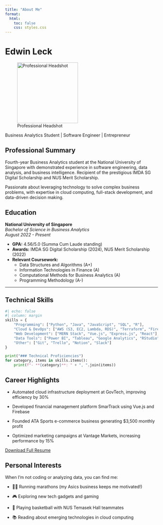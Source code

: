 ```yaml
---
title: "About Me"
format: 
  html:
    toc: false
    css: styles.css
---
```


# Edwin Leck

![Professional Headshot](images/edwin_headshot.jpeg){.rounded .shadow width=200px}

Business Analytics Student | Software Engineer | Entrepreneur

<div class="social-links">
  <a href="https://linkedin.com/in/edwinleck" target="_blank"><i class="fab fa-linkedin"></i></a>
  <a href="mailto:edwinleck@gmail.com"><i class="fas fa-envelope"></i></a>
  <a href="tel:+6591887350"><i class="fas fa-phone"></i></a>
</div>

## Professional Summary

Fourth-year Business Analytics student at the National University of Singapore with demonstrated experience in software engineering, data analysis, and business intelligence. Recipient of the prestigious IMDA SG Digital Scholarship and NUS Merit Scholarship.

Passionate about leveraging technology to solve complex business problems, with expertise in cloud computing, full-stack development, and data-driven decision making.

## Education

**National University of Singapore**  
*Bachelor of Science in Business Analytics*  
*August 2022 - Present*

- **GPA:** 4.56/5.0 (Summa Cum Laude standing)
- **Awards:** IMDA SG Digital Scholarship (2024), NUS Merit Scholarship (2022)
- **Relevant Coursework:**
  - Data Structures and Algorithms (A+)
  - Information Technologies in Finance (A)
  - Computational Methods for Business Analytics (A)
  - Programming Methodology (A-)

---

## Technical Skills

```python
#| echo: false
#| column: margin
skills = {
    "Programming": ["Python", "Java", "JavaScript", "SQL", "R"],
    "Cloud & DevOps": ["AWS (S3, EC2, Lambda, RDS)", "Terraform", "Firebase"],
    "Web Development": ["MERN Stack", "Vue.js", "Express.js", "React"],
    "Data Tools": ["Power BI", "Tableau", "Google Analytics", "RStudio"],
    "Other": ["Git", "Trello", "Notion", "Slack"]
}

print("### Technical Proficiencies")
for category, items in skills.items():
    print(f"- **{category}**: " + ", ".join(items))
```

## Career Highlights
- Automated cloud infrastructure deployment at GovTech, improving efficiency by 30%

- Developed financial management platform SmarTrack using Vue.js and Firebase

- Founded ATA Sports e-commerce business generating $3,500 monthly profit

- Optimized marketing campaigns at Vantage Markets, increasing performance by 15%

[Download Full Resume](images/Edwin_Leck_Resume.pdf){.btn .btn-primary .mt-3}

## Personal Interests
When I'm not coding or analyzing data, you can find me:

- 🏃‍♂️ Running marathons (my Asics business keeps me motivated!)

- 🎮 Exploring new tech gadgets and gaming

- 🏀 Playing basketball with NUS Temasek Hall teammates

- 📚 Reading about emerging technologies in cloud computing